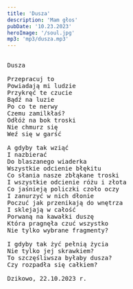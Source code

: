 ```yaml
---
title: 'Dusza'
description: 'Mam głos'
pubDate: '10.23.2023'
heroImage: '/soul.jpg'
mp3: 'mp3/dusza.mp3'
---
```

<pre>

Dusza

Przepracuj to 
Powiadają mi ludzie
Przykręć te czucie
Bądź na luzie
Po co te nerwy
Czemu zamilkłaś?
Odłóż na bok troski
Nie chmurz się
Weź się w garść

A gdyby tak wziąć
I nazbierać
Do blaszanego wiaderka
Wszystkie odcienie błękitu
Co słania nasze zbłąkane troski
I wszystkie odcienie różu i złota
Co jaśnieją policzki czoło oczy
I zanurzyć w nich dłonie
Poczuć jak przenikają do wnętrza
I sklejają w całość
Porwaną na kawałki duszę
Która pragnęła czuć wszystko
Nie tylko wybrane fragmenty?

I gdyby tak żyć pełnią życia
Nie tylko jej skrawkiem?
To szczęśliwsza byłaby dusza?
Czy rozpadła się całkiem?

Dzikowo, 22.10.2023 r.

</pre>
